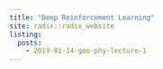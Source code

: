 ```yaml
---
title: "Deep Reinforcement Learning"
site: radix::radix_website
listing: 
  posts:
    - 2019-01-14-geo-phy-lecture-1
---
```






